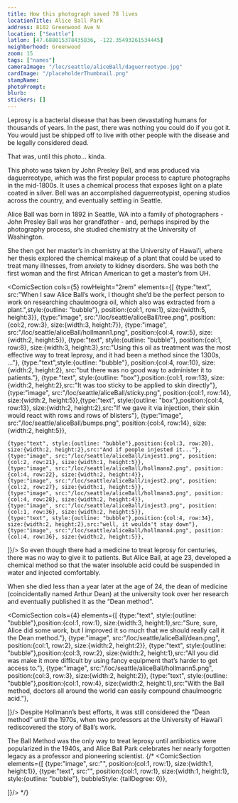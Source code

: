 ```yaml
---
title: How this photograph saved 78 lives
locationTitle: Alice Ball Park
address: 8102 Greenwood Ave N
location: ["Seattle"] 
latlon: [47.688015378435836, -122.35493261534445]
neighborhood: Greenwood
zoom: 15
tags: ["names"]
cameraImage: "/loc/seattle/aliceBall/daguerreotype.jpg"
cardImage: "/placeholderThumbnail.png"
stampName:
photoPrompt:
blurb:
stickers: []
---
```


Leprosy is a bacterial disease that has been devastating humans for thousands of years. In the past, there was nothing you could do if you got it. You would just be shipped off to live with other people with the disease and be legally considered dead.

<LOCItem
    type="pnp"
    image="/loc/seattle/aliceBall/kaluapapa.jpg"
    linkOut="https://www.loc.gov/resource/hhh.hi0098.sheet/?sp=1"
    caption=""
    alt=""/>

That was, until this photo... kinda.

<LOCItem
    type="pnp"
    image="/loc/seattle/aliceBall/daguerreotype.jpg"
    linkOut="https://www.loc.gov/resource/ppmsca.80088/"/>

This photo was taken by John Presley Bell, and was produced via daguerreotype, which was the first popular process to capture photographs in the mid-1800s. It uses a chemical process that exposes light on a plate coated in silver. Bell was an accomplished daguerreotypist, opening studios across the country, and eventually settling in Seattle.

Alice Ball was born in 1892 in Seattle, WA into a family of photographers - John Presley Ball was her grandfather - and, perhaps inspired by the photography process, she studied chemistry at the University of Washington.

She then got her master’s in chemistry at the University of Hawai’i, where her thesis explored the chemical makeup of a plant that could be used to treat many illnesses, from anxiety to kidney disorders. She was both the first woman and the first African American to get a master’s from UH.

<ComicSection cols={5} rowHeight="2rem" elements={[
    {type:"text", src:"When I saw Alice Ball’s work, I thought she’d be the perfect person to work on researching chaulmoogra oil, which also was extracted from a plant.",style:{outline: "bubble"}, position:{col:1, row:1}, size:{width:5, height:3}},
    {type:"image", src:"/loc/seattle/aliceBall/tree.png", position:{col:2, row:3}, size:{width:3, height:7}},
    {type:"image", src:"/loc/seattle/aliceBall/hollmann1.png", position:{col:4, row:5}, size:{width:2, height:5}},
    {type:"text", style:{outline: "bubble"}, position:{col:1, row:8}, size:{width:3, height:3},src:"Using this oil as treatment was the most effective way to treat leprosy, and it had been a method since the 1300s, ..."},
    {type:"text",style:{outline: "bubble"}, position:{col:4, row:10}, size:{width:2, height:2}, src:"but there was no good way to administer it to patients."},
    {type:"text", style:{outline: "box"},position:{col:1, row:13}, size:{width:2, height:2},src:"It was too sticky to be applied to skin directly"},
    {type:"image", src:"/loc/seattle/aliceBall/sticky.png", position:{col:1, row:14}, size:{width:2, height:5}},{type:"text", style:{outline: "box"},position:{col:4, row:13}, size:{width:2, height:2},src:"If we gave it via injection, their skin would react with rows and rows of blisters"},
    {type:"image", src:"/loc/seattle/aliceBall/bumps.png", position:{col:4, row:14}, size:{width:2, height:5}},

    {type:"text", style:{outline: "bubble"},position:{col:3, row:20}, size:{width:2, height:2},src:"And if people injested it..."},
    {type:"image", src:"/loc/seattle/aliceBall/injest1.png", position:{col:2, row:21}, size:{width:1, height:5}},
    {type:"image", src:"/loc/seattle/aliceBall/hollmann2.png", position:{col:4, row:22}, size:{width:2, height:4}},
    {type:"image", src:"/loc/seattle/aliceBall/injest2.png", position:{col:2, row:27}, size:{width:1, height:5}},
    {type:"image", src:"/loc/seattle/aliceBall/hollmann3.png", position:{col:4, row:28}, size:{width:2, height:4}},
    {type:"image", src:"/loc/seattle/aliceBall/injest3.png", position:{col:1, row:36}, size:{width:2, height:5}},
    {type:"text", style:{outline: "bubble"},position:{col:4, row:34}, size:{width:2, height:2},src:"well, it wouldn't stay down"},
    {type:"image", src:"/loc/seattle/aliceBall/hollmann4.png", position:{col:4, row:36}, size:{width:2, height:5}},
]}/> 
So even though there had a medicine to treat leprosy for centuries, there was no way to give it to patients. But Alice Ball, at age 23, developed a chemical method so that the water insoluble acid could be suspended in water and injected comfortably.

When she died less than a year later at the age of 24, the dean of medicine (coincidentally named Arthur Dean) at the university took over her research and eventually published it as the “Dean method”.

<ComicSection cols={4} elements={[
    {type:"text", style:{outline: "bubble"},position:{col:1, row:1}, size:{width:3, height:1},src:"Sure, sure, Alice did some work, but I improved it so much that we should really call it the Dean method."},
    {type:"image", src:"/loc/seattle/aliceBall/dean.png", position:{col:1, row:2}, size:{width:2, height:2}},
    {type:"text", style:{outline: "bubble"},position:{col:3, row:2}, size:{width:2, height:1},src:"All you did was make it more difficult by using fancy equipment that’s harder to get access to."},
    {type:"image", src:"/loc/seattle/aliceBall/hollmann5.png", position:{col:3, row:3}, size:{width:2, height:2}},
    {type:"text", style:{outline: "bubble"},position:{col:1, row:4}, size:{width:2, height:1},src:"With the Ball method, doctors all around the world can easily compound chaulmoogric acid."},

]}/> 
Despite Hollmann’s best efforts, it was still considered the “Dean method” until the 1970s, when two professors at the University of Hawai’i rediscovered the story of Ball’s work.

The Ball Method was the only way to treat leprosy until antibiotics were popularized in the 1940s, and Alice Ball Park celebrates her nearly forgotten legacy as a professor and pioneering scientist.
{/* <ComicSection elements={[
    {type:"image", src:"", position:{col:1, row:1}, size:{width:1, height:1}},
    {type:"text", src:"", position:{col:1, row:1}, size:{width:1, height:1}, style:{outline: "bubble"}, bubbleStyle: {tailDegree: 0}},

]}/>  */}
